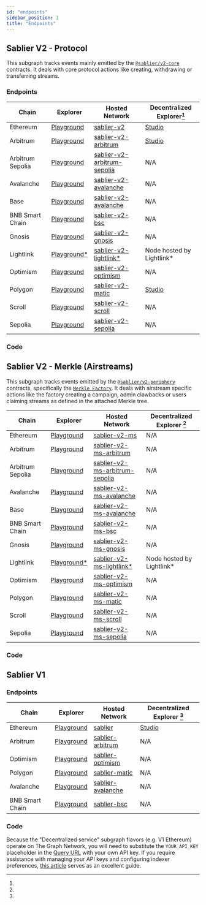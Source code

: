 ```yaml
---
id: "endpoints"
sidebar_position: 1
title: "Endpoints"
---
```



## Sablier V2 - Protocol

This subgraph tracks events mainly emitted by the [`@sablier/v2-core`](/contracts/v2/reference/overview#core) contracts.
It deals with core protocol actions like creating, withdrawing or transferring streams.

### Endpoints

| Chain            | Explorer                                   | Hosted Network                                              | Decentralized Explorer[^1]          |
| ---------------- | ------------------------------------------ | ----------------------------------------------------------- | ----------------------------------- |
| Ethereum         | [Playground][v2-explorer-ethereum]         | [sablier-v2][v2-endpoint-ethereum]                          | [Studio](v2-decentralized-ethereum) |
| Arbitrum         | [Playground][v2-explorer-arbitrum]         | [sablier-v2-arbitrum][v2-endpoint-arbitrum]                 | [Studio](v2-decentralized-arbitrum) |
| Arbitrum Sepolia | [Playground][v2-explorer-arbitrum-sepolia] | [sablier-v2-arbitrum-sepolia][v2-endpoint-arbitrum-sepolia] | N/A                                 |
| Avalanche        | [Playground][v2-explorer-avalanche]        | [sablier-v2-avalanche][v2-endpoint-avalanche]               | N/A                                 |
| Base             | [Playground][v2-explorer-base]             | [sablier-v2-avalanche][v2-endpoint-base]                    | N/A                                 |
| BNB Smart Chain  | [Playground][v2-explorer-bsc]              | [sablier-v2-bsc][v2-endpoint-bsc]                           | N/A                                 |
| Gnosis           | [Playground][v2-explorer-gnosis]           | [sablier-v2-gnosis][v2-endpoint-gnosis]                     | N/A                                 |
| Lightlink        | [Playground\*][v2-explorer-lightlink]      | [sablier-v2-lightlink\*][v2-endpoint-lightlink]             | Node hosted by Lightlink\*          |
| Optimism         | [Playground][v2-explorer-optimism]         | [sablier-v2-optimism][v2-endpoint-optimism]                 | N/A                                 |
| Polygon          | [Playground][v2-explorer-polygon]          | [sablier-v2-matic][v2-endpoint-polygon]                     | [Studio](v2-decentralized-polygon)  |
| Scroll           | [Playground][v2-explorer-scroll]           | [sablier-v2-scroll][v2-endpoint-scroll]                     | N/A                                 |
| Sepolia          | [Playground][v2-explorer-sepolia]          | [sablier-v2-sepolia][v2-endpoint-sepolia]                   | N/A                                 |

[v2-decentralized-ethereum]:
  https://thegraph.com/explorer/subgraphs/EuZZnhFtdCGqN2Zt7EMGYDqQKNrVuhJL63KAfwvF35bL?view=Overview&chain=arbitrum-one
[v2-decentralized-arbitrum]:
  https://thegraph.com/explorer/subgraphs/8BnGPBojHycDxVo83LP468pUo4xDyCQbtTpHGZXR6SiB?view=Overview&chain=arbitrum-one
[v2-decentralized-polygon]:
  https://thegraph.com/explorer/subgraphs/CsDNYv9XPUMP8vufuwDVKQrVhsxhzzRHezjLFFKZZbrx?view=Overview&chain=arbitrum-one
[v2-endpoint-arbitrum]: https://api.thegraph.com/subgraphs/name/sablier-labs/sablier-v2-arbitrum
[v2-endpoint-arbitrum-sepolia]: https://api.thegraph.com/subgraphs/name/sablier-labs/sablier-v2-arbitrum-sepolia
[v2-endpoint-avalanche]: https://api.thegraph.com/subgraphs/name/sablier-labs/sablier-v2-avalanche
[v2-endpoint-base]: https://api.thegraph.com/subgraphs/name/sablier-labs/sablier-v2-base
[v2-endpoint-bsc]: https://api.thegraph.com/subgraphs/name/sablier-labs/sablier-v2-bsc
[v2-endpoint-ethereum]: https://api.thegraph.com/subgraphs/name/sablier-labs/sablier-v2
[v2-endpoint-optimism]: https://api.thegraph.com/subgraphs/name/sablier-labs/sablier-v2-optimism
[v2-endpoint-polygon]: https://api.thegraph.com/subgraphs/name/sablier-labs/sablier-v2-polygon
[v2-endpoint-gnosis]: https://api.thegraph.com/subgraphs/name/sablier-labs/sablier-v2-gnosis
[v2-endpoint-sepolia]: https://api.thegraph.com/subgraphs/name/sablier-labs/sablier-v2-sepolia
[v2-endpoint-scroll]: https://api.thegraph.com/subgraphs/name/sablier-labs/sablier-v2-scroll
[v2-endpoint-lightlink]: https://graph.phoenix.lightlink.io/query/subgraphs/name/lightlink/sablier-v2-lightlink
[v2-explorer-arbitrum]: https://thegraph.com/hosted-service/subgraph/sablier-labs/sablier-v2-arbitrum
[v2-explorer-arbitrum-sepolia]: https://thegraph.com/hosted-service/subgraph/sablier-labs/sablier-v2-arbitrum-sepolia
[v2-explorer-avalanche]: https://thegraph.com/hosted-service/subgraph/sablier-labs/sablier-v2-avalanche
[v2-explorer-base]: https://thegraph.com/hosted-service/subgraph/sablier-labs/sablier-v2-base
[v2-explorer-bsc]: https://thegraph.com/hosted-service/subgraph/sablier-labs/sablier-v2-bsc
[v2-explorer-ethereum]: https://thegraph.com/hosted-service/subgraph/sablier-labs/sablier-v2
[v2-explorer-optimism]: https://thegraph.com/hosted-service/subgraph/sablier-labs/sablier-v2-optimism
[v2-explorer-polygon]: https://thegraph.com/hosted-service/subgraph/sablier-labs/sablier-v2-polygon
[v2-explorer-gnosis]: https://thegraph.com/hosted-service/subgraph/sablier-labs/sablier-v2-gnosis
[v2-explorer-sepolia]: https://thegraph.com/hosted-service/subgraph/sablier-labs/sablier-v2-sepolia
[v2-explorer-scroll]: https://thegraph.com/hosted-service/subgraph/sablier-labs/sablier-v2-scroll
[v2-explorer-lightlink]: https://graph.phoenix.lightlink.io/query/subgraphs/name/lightlink/sablier-v2-lightlink/graphql

### Code

<LinkPreview
  href="https://github.com/sablier-labs/v2-subgraphs/tree/main/apps/protocol"
  icon="github"
  subtitle="Github - sablier-labs/v2-subgraphs"
  title="Sablier V2 protocol subgraph (The Graph)"
/>

## Sablier V2 - Merkle (Airstreams)

This subgraph tracks events emitted by the [`@sablier/v2-periphery`](/contracts/v2/reference/overview#periphery)
contracts, specifically the
[`Merkle Factory`](contracts/v2/reference/periphery/contract.SablierV2MerkleStreamerFactory). It deals with airstream
specific actions like the factory creating a campaign, admin clawbacks or users claiming streams as defined in the
attached Merkle tree.

| Chain            | Explorer                                 | Hosted Network                                              | Decentralized Explorer [^1] |
| ---------------- | ---------------------------------------- | ----------------------------------------------------------- | --------------------------- |
| Ethereum         | [Playground][v2-explorer-ms-ethereum]    | [sablier-v2-ms][v2-endpoint-ms-ethereum]                    | N/A                         |
| Arbitrum         | [Playground][v2-explorer-ms-arbitrum]    | [sablier-v2-ms-arbitrum][v2-endpoint-ms-arbitrum]           | N/A                         |
| Arbitrum Sepolia | [Playground][v2-explorer-ms-arbitrum-s]  | [sablier-v2-ms-arbitrum-sepolia][v2-endpoint-ms-arbitrum-s] | N/A                         |
| Avalanche        | [Playground][v2-explorer-ms-avalanche]   | [sablier-v2-ms-avalanche][v2-endpoint-ms-avalanche]         | N/A                         |
| Base             | [Playground][v2-explorer-ms-base]        | [sablier-v2-ms-avalanche][v2-endpoint-ms-base]              | N/A                         |
| BNB Smart Chain  | [Playground][v2-explorer-ms-bsc]         | [sablier-v2-ms-bsc][v2-endpoint-ms-bsc]                     | N/A                         |
| Gnosis           | [Playground][v2-explorer-ms-gnosis]      | [sablier-v2-ms-gnosis][v2-endpoint-ms-gnosis]               | N/A                         |
| Lightlink        | [Playground\*][v2-explorer-ms-lightlink] | [sablier-v2-ms-lightlink\*][v2-endpoint-ms-lightlink]       | Node hosted by Lightlink\*  |
| Optimism         | [Playground][v2-explorer-ms-optimism]    | [sablier-v2-ms-optimism][v2-endpoint-ms-optimism]           | N/A                         |
| Polygon          | [Playground][v2-explorer-ms-polygon]     | [sablier-v2-ms-matic][v2-endpoint-ms-polygon]               | N/A                         |
| Scroll           | [Playground][v2-explorer-ms-scroll]      | [sablier-v2-ms-scroll][v2-endpoint-ms-scroll]               | N/A                         |
| Sepolia          | [Playground][v2-explorer-ms-sepolia]     | [sablier-v2-ms-sepolia][v2-endpoint-ms-sepolia]             | N/A                         |

[v2-endpoint-ms-arbitrum]: https://api.thegraph.com/subgraphs/name/sablier-labs/sablier-v2-ms-arbitrum
[v2-endpoint-ms-arbitrum-s]: https://api.thegraph.com/subgraphs/name/sablier-labs/sablier-v2-ms-arbitrum-sepolia
[v2-endpoint-ms-avalanche]: https://api.thegraph.com/subgraphs/name/sablier-labs/sablier-v2-ms-avalanche
[v2-endpoint-ms-base]: https://api.thegraph.com/subgraphs/name/sablier-labs/sablier-v2-ms-base
[v2-endpoint-ms-bsc]: https://api.thegraph.com/subgraphs/name/sablier-labs/sablier-v2-ms-bsc
[v2-endpoint-ms-ethereum]: https://api.thegraph.com/subgraphs/name/sablier-labs/sablier-v2-ms
[v2-endpoint-ms-optimism]: https://api.thegraph.com/subgraphs/name/sablier-labs/sablier-v2-ms-optimism
[v2-endpoint-ms-polygon]: https://api.thegraph.com/subgraphs/name/sablier-labs/sablier-v2-ms-polygon
[v2-endpoint-ms-gnosis]: https://api.thegraph.com/subgraphs/name/sablier-labs/sablier-v2-ms-gnosis
[v2-endpoint-ms-sepolia]: https://api.thegraph.com/subgraphs/name/sablier-labs/sablier-v2-ms-sepolia
[v2-endpoint-ms-scroll]: https://api.thegraph.com/subgraphs/name/sablier-labs/sablier-v2-ms-scroll
[v2-endpoint-ms-lightlink]: https://graph.phoenix.lightlink.io/query/subgraphs/name/lightlink/sablier-v2-ms-lightlink
[v2-explorer-ms-arbitrum]: https://thegraph.com/hosted-service/subgraph/sablier-labs/sablier-v2-ms-arbitrum
[v2-explorer-ms-arbitrum-s]: https://thegraph.com/hosted-service/subgraph/sablier-labs/sablier-v2-ms-arbitrum-sepolia
[v2-explorer-ms-avalanche]: https://thegraph.com/hosted-service/subgraph/sablier-labs/sablier-v2-ms-avalanche
[v2-explorer-ms-base]: https://thegraph.com/hosted-service/subgraph/sablier-labs/sablier-v2-ms-base
[v2-explorer-ms-bsc]: https://thegraph.com/hosted-service/subgraph/sablier-labs/sablier-v2-ms-bsc
[v2-explorer-ms-ethereum]: https://thegraph.com/hosted-service/subgraph/sablier-labs/sablier-v2-ms
[v2-explorer-ms-optimism]: https://thegraph.com/hosted-service/subgraph/sablier-labs/sablier-v2-ms-optimism
[v2-explorer-ms-polygon]: https://thegraph.com/hosted-service/subgraph/sablier-labs/sablier-v2-ms-polygon
[v2-explorer-ms-gnosis]: https://thegraph.com/hosted-service/subgraph/sablier-labs/sablier-v2-ms-gnosis
[v2-explorer-ms-sepolia]: https://thegraph.com/hosted-service/subgraph/sablier-labs/sablier-v2-ms-sepolia
[v2-explorer-ms-scroll]: https://thegraph.com/hosted-service/subgraph/sablier-labs/sablier-v2-ms-scroll
[v2-explorer-ms-lightlink]:
  https://graph.phoenix.lightlink.io/query/subgraphs/name/lightlink/sablier-v2-ms-lightlink/graphql

### Code

<LinkPreview
  href="https://github.com/sablier-labs/v2-subgraphs/tree/main/apps/protocol"
  icon="github"
  subtitle="Github - sablier-labs/v2-subgraphs"
  title="Sablier V2 protocol subgraph (The Graph)"
/>

## Sablier V1

### Endpoints

| Chain           | Explorer                          | Hosted Network                             | Decentralized Explorer [^1]         |
| --------------- | --------------------------------- | ------------------------------------------ | ----------------------------------- |
| Ethereum        | [Playground][v1-hosted-ethereum]  | [sablier][v1-endpoint-ethereum]            | [Studio][v1-decentralized-ethereum] |
| Arbitrum        | [Playground][v1-hosted-arbitrum]  | [sablier-arbitrum][v1-endpoint-arbitrum]   | N/A                                 |
| Optimism        | [Playground][v1-hosted-optimism]  | [sablier-optimism][v1-endpoint-optimism]   | N/A                                 |
| Polygon         | [Playground][v1-hosted-polygon]   | [sablier-matic][v1-endpoint-polygon]       | N/A                                 |
| Avalanche       | [Playground][v1-hosted-avalanche] | [sablier-avalanche][v1-endpoint-avalanche] | N/A                                 |
| BNB Smart Chain | [Playground][v1-hosted-bsc]       | [sablier-bsc][v1-endpoint-bsc]             | N/A                                 |

[v1-decentralized-ethereum]: https://thegraph.com/explorer/subgraph?id=A5XzhYZ4muyRegVTYmwWbCbKWvD4LTWqac43CEGTEGdK
[v1-endpoint-arbitrum]: https://api.thegraph.com/subgraphs/name/sablier-labs/sablier-arbitrum
[v1-endpoint-avalanche]: https://api.thegraph.com/subgraphs/name/sablier-labs/sablier-avalanche
[v1-endpoint-bsc]: https://api.thegraph.com/subgraphs/name/sablier-labs/sablier-bsc
[v1-endpoint-ethereum]: https://api.thegraph.com/subgraphs/name/sablier-labs/sablier
[v1-endpoint-optimism]: https://api.thegraph.com/subgraphs/name/sablier-labs/sablier-optimism
[v1-endpoint-polygon]: https://api.thegraph.com/subgraphs/name/sablier-labs/sablier-matic
[v1-hosted-arbitrum]: https://thegraph.com/hosted-service/subgraph/sablier-labs/sablier-arbitrum
[v1-hosted-avalanche]: https://thegraph.com/hosted-service/subgraph/sablier-labs/sablier-avalanche
[v1-hosted-bsc]: https://thegraph.com/hosted-service/subgraph/sablier-labs/sablier-bsc
[v1-hosted-ethereum]: https://thegraph.com/hosted-service/subgraph/sablier-labs/sablier
[v1-hosted-optimism]: https://thegraph.com/hosted-service/subgraph/sablier-labs/sablier-optimism
[v1-hosted-polygon]: https://thegraph.com/hosted-service/subgraph/sablier-labs/sablier-matic

### Code

<LinkPreview
  href="https://github.com/sablier-labs/v1-subgraph"
  icon="github"
  subtitle="GitHub"
  title="Github - sablier-labs/v1-subgraph: Sablier V1 Subgraph"
/>

[^1]:

Because the "Decentralized service" subgraph flavors (e.g. V1 Ethereum) operate on The Graph Network, you will need to
substitute the `YOUR_API_KEY` placeholder in the
[Query URL](https://thegraph.com/docs/en/deploying/subgraph-studio-faqs/#6-how-do-i-find-query-urls-for-subgraphs-if-im-not-the-developer-of-the-subgraph-i-want-to-use)
with your own API key. If you require assistance with managing your API keys and configuring indexer preferences,
[this article](https://thegraph.com/docs/en/studio/managing-api-keys/) serves as an excellent guide.
